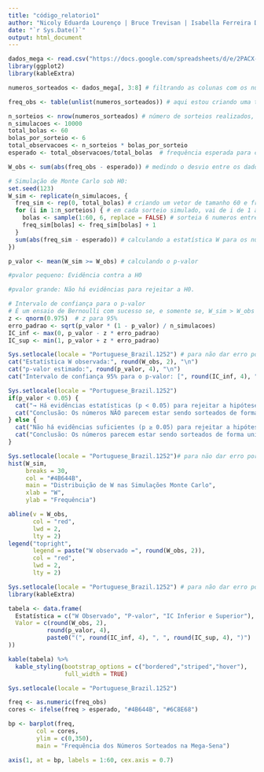 ---
title: "código_relatorio1"
author: "Nicoly Eduarda Lourenço | Bruce Trevisan | Isabella Ferreira Dias"
date: "`r Sys.Date()`"
output: html_document
---

```{r lendo_dados, echo=TRUE, message=FALSE, warning=FALSE}
dados_mega <- read.csv("https://docs.google.com/spreadsheets/d/e/2PACX-1vSsvVMXknUrUUx99Q53sCzTg1-XhTOWZL3M42ukpL1wuNWrE8ctejnX9bG93WMoMA/pub?output=csv") #lê a planilha e a guarda dentro do objeto "dados_mega"
library(ggplot2)
library(kableExtra)
```

```{r parametros, echo=TRUE, message=FALSE, warning=FALSE}

numeros_sorteados <- dados_mega[, 3:8] # filtrando as colunas com os números sorteados na planilha

freq_obs <- table(unlist(numeros_sorteados)) # aqui estou criando uma tabela de frequência de numeros_sorteados e, em seguida, transformando a lista em vetor e contando a ocorrência de cada número.

n_sorteios <- nrow(numeros_sorteados) # número de sorteios realizados, por linhas da tabela numeros_sorteados
n_simulacoes <- 10000 
total_bolas <- 60
bolas_por_sorteio <- 6
total_observacoes <- n_sorteios * bolas_por_sorteio
esperado <- total_observacoes/total_bolas  # frequência esperada para cada número se a distribuição for perfeitamente uniforme

W_obs <- sum(abs(freq_obs - esperado)) # medindo o desvio entre os dados observados e o esperado
```


```{r simulacao, echo=TRUE, message=FALSE, warning=FALSE}
# Simulação de Monte Carlo sob H0:
set.seed(123)
W_sim <- replicate(n_simulacoes, {
  freq_sim <- rep(0, total_bolas) # criando um vetor de tamanho 60 e frequencias zerado
  for (i in 1:n_sorteios) { # em cada sorteio simulado, vai de i de 1 até n_sorteios
    bolas <- sample(1:60, 6, replace = FALSE) # sorteia 6 numeros entre 1 à 60, sem repetição
    freq_sim[bolas] <- freq_sim[bolas] + 1
  }
  sum(abs(freq_sim - esperado)) # calculando a estatística W para os numeros da simulação
})

```

```{r pvalor, echo=TRUE, message=FALSE, warning=FALSE}

p_valor <- mean(W_sim >= W_obs) # calculando o p-valor

#pvalor pequeno: Evidência contra a H0

#pvalor grande: Não há evidências para rejeitar a H0.

```

```{r IC, echo=TRUE, message=FALSE, warning=FALSE}
# Intervalo de confiança para o p-valor
# É um ensaio de Bernoulli com sucesso se, e somente se, W_sim > W_obs
z <- qnorm(0.975)  # z para 95%
erro_padrao <- sqrt(p_valor * (1 - p_valor) / n_simulacoes)
IC_inf <- max(0, p_valor - z * erro_padrao)
IC_sup <- min(1, p_valor + z * erro_padrao)

```

```{r resultados, echo=TRUE, message=FALSE, warning=FALSE}
Sys.setlocale(locale = "Portuguese_Brazil.1252") # para não dar erro por conta de acentos e cacarteres especiais
cat("Estatística W observada:", round(W_obs, 2), "\n")
cat("p-valor estimado:", round(p_valor, 4), "\n")
cat("Intervalo de confiança 95% para o p-valor: [", round(IC_inf, 4), ",", round(IC_sup, 4), "]\n\n")
```

```{r conclusao, echo=TRUE, message=FALSE, warning=FALSE}
Sys.setlocale(locale = "Portuguese_Brazil.1252")
if(p_valor < 0.05) {
  cat("→ Há evidências estatísticas (p < 0.05) para rejeitar a hipótese nula.\n")
  cat("Conclusão: Os números NÃO parecem estar sendo sorteados de forma uniforme.\n")
} else {
  cat("Não há evidências suficientes (p ≥ 0.05) para rejeitar a hipótese nula.\n")
  cat("Conclusão: Os números parecem estar sendo sorteados de forma uniforme.\n")
}

```

```{r histograma_distribuicao_W, echo=TRUE, message=FALSE, warning=FALSE}
Sys.setlocale(locale = "Portuguese_Brazil.1252")# para não dar erro por conta de acentos e cacarteres especiais
hist(W_sim,
     breaks = 30,
     col = "#4B644B",
     main = "Distribuição de W nas Simulações Monte Carlo",
     xlab = "W",
     ylab = "Frequência")

abline(v = W_obs, 
       col = "red", 
       lwd = 2, 
       lty = 2)
legend("topright", 
       legend = paste("W observado =", round(W_obs, 2)), 
       col = "red", 
       lwd = 2, 
       lty = 2)

```

```{r tabelas_estatisticas, echo=TRUE, message=FALSE, warning=FALSE}
Sys.setlocale(locale = "Portuguese_Brazil.1252") # para não dar erro por conta de acentos e cacarteres especiais
library(kableExtra)

tabela <- data.frame(
  Estatística = c("W Observado", "P-valor", "IC Inferior e Superior"),
  Valor = c(round(W_obs, 2), 
           round(p_valor, 4),
           paste0("(", round(IC_inf, 4), ", ", round(IC_sup, 4), ")")
))

kable(tabela) %>%
  kable_styling(bootstrap_options = c("bordered","striped","hover"),
                full_width = TRUE)
```

```{r distribuicao_numeros_sorteados, echo=TRUE, message=FALSE, warning=FALSE, fig.height= 5}
Sys.setlocale(locale = "Portuguese_Brazil.1252")

freq <- as.numeric(freq_obs)
cores <- ifelse(freq > esperado, "#4B644B", "#6C8E68")

bp <- barplot(freq,
        col = cores,
        ylim = c(0,350),
        main = "Frequência dos Números Sorteados na Mega-Sena")

axis(1, at = bp, labels = 1:60, cex.axis = 0.7)

```
